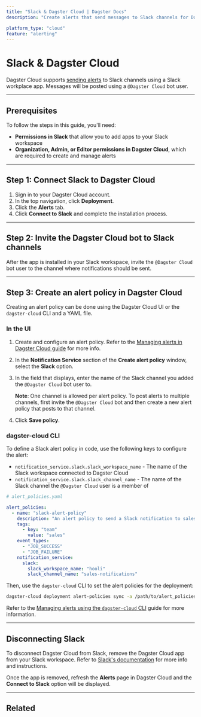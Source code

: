 ```yaml
---
title: "Slack & Dagster Cloud | Dagster Docs"
description: "Create alerts that send messages to Slack channels for Dagster Cloud events."

platform_type: "cloud"
feature: "alerting"
---
```


# Slack & Dagster Cloud

<ApplicableDagsterProduct />

Dagster Cloud supports [sending alerts](/dagster-plus/managing-deployments/alerts) to Slack channels using a Slack workplace app. Messages will be posted using a `@Dagster Cloud` bot user.

---

## Prerequisites

To follow the steps in this guide, you'll need:

- **Permissions in Slack** that allow you to add apps to your Slack workspace
- **Organization, Admin, or Editor permissions in Dagster Cloud**, which are required to create and manage alerts

---

## Step 1: Connect Slack to Dagster Cloud

1. Sign in to your Dagster Cloud account.
2. In the top navigation, click **Deployment**.
3. Click the **Alerts** tab.
4. Click **Connect to Slack** and complete the installation process.

---

## Step 2: Invite the Dagster Cloud bot to Slack channels

After the app is installed in your Slack workspace, invite the `@Dagster Cloud` bot user to the channel where notifications should be sent.

---

## Step 3: Create an alert policy in Dagster Cloud

Creating an alert policy can be done using the Dagster Cloud UI or the `dagster-cloud` CLI and a YAML file.

<TabGroup>
<TabItem name="In the UI">

### In the UI

1. Create and configure an alert policy. Refer to the [Managing alerts in Dagster Cloud guide](/dagster-plus/managing-deployments/alerts/managing-alerts-in-ui) for more info.

2. In the **Notification Service** section of the **Create alert policy** window, select the **Slack** option.

3. In the field that displays, enter the name of the Slack channel you added the `@Dagster Cloud` bot user to.

   **Note**: One channel is allowed per alert policy. To post alerts to multiple channels, first invite the `@Dagster Cloud` bot and then create a new alert policy that posts to that channel.

4. Click **Save policy**.

</TabItem>
<TabItem name="dagster-cloud CLI">

### dagster-cloud CLI

To define a Slack alert policy in code, use the following keys to configure the alert:

- `notification_service.slack.slack_workspace_name` - The name of the Slack workspace connected to Dagster Cloud
- `notification_service.slack.slack_channel_name` - The name of the Slack channel the `@Dagster Cloud` user is a member of

```yaml file=/dagster_cloud/alerts/slack_policy.yaml
# alert_policies.yaml

alert_policies:
  - name: "slack-alert-policy"
    description: "An alert policy to send a Slack notification to sales on job failure or success."
    tags:
      - key: "team"
        value: "sales"
    event_types:
      - "JOB_SUCCESS"
      - "JOB_FAILURE"
    notification_service:
      slack:
        slack_workspace_name: "hooli"
        slack_channel_name: "sales-notifications"
```

Then, use the `dagster-cloud` CLI to set the alert policies for the deployment:

```bash file=/dagster_cloud/alerts/cli_commands.yaml startafter=start_set_alerts endbefore=end_set_alerts
dagster-cloud deployment alert-policies sync -a /path/to/alert_policies.yaml
```

Refer to the [Managing alerts using the `dagster-cloud` CLI](/dagster-plus/managing-deployments/alerts/managing-alerts-cli) guide for more information.

</TabItem>
</TabGroup>

---

## Disconnecting Slack

To disconnect Dagster Cloud from Slack, remove the Dagster Cloud app from your Slack workspace. Refer to [Slack's documentation](https://slack.com/help/articles/360003125231-Remove-apps-and-custom-integrations-from-your-workspace#remove-an-app) for more info and instructions.

Once the app is removed, refresh the **Alerts** page in Dagster Cloud and the **Connect to Slack** option will be displayed.

---

## Related

<ArticleList>
  <ArticleListItem
    title="Dagster Cloud alerts"
    href="/dagster-plus/managing-deployments/alerts"
  ></ArticleListItem>
  <ArticleListItem
    title="Managing alerts in Dagster Cloud"
    href="/dagster-plus/managing-deployments/alerts/managing-alerts-in-ui"
  ></ArticleListItem>
  <ArticleListItem
    title="Managing alerts using the dagster-cloud CLI"
    href="/dagster-plus/managing-deployments/alerts/managing-alerts-cli"
  ></ArticleListItem>
  <ArticleListItem
    title="Deployment settings"
    href="/dagster-plus/managing-deployments/deployment-settings-reference"
  ></ArticleListItem>
  <ArticleListItem
    title="dagster-cloud CLI"
    href="/dagster-plus/managing-deployments/dagster-cloud-cli"
  ></ArticleListItem>
  <ArticleListItem
    title="dagster_cloud.yaml"
    href="/dagster-plus/managing-deployments/dagster-cloud-yaml"
  ></ArticleListItem>
</ArticleList>
